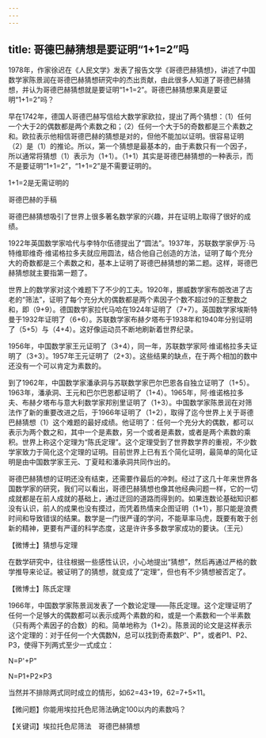 ```yaml
---
---
---
```

title: 哥德巴赫猜想是要证明“1+1=2”吗
---




1978年，作家徐迟在《人民文学》发表了报告文学《哥德巴赫猜想》，讲述了中国数学家陈景润在哥德巴赫猜想研究中的杰出贡献，由此很多人知道了哥德巴赫猜想，并认为哥德巴赫猜想就是要证明“1+1=2”。哥德巴赫猜想果真是要证明“1+1=2”吗？

早在1742年，德国人哥德巴赫写信给大数学家欧拉，提出了两个猜想：（1）任何一个大于2的偶数都是两个素数之和；（2）任何一个大于5的奇数都是三个素数之和。欧拉表示他相信哥德巴赫的猜想是对的，但他不能加以证明。很容易证明（2）是（1）的推论。所以，第一个猜想是最基本的，由于素数只有一个因子，所以通常将猜想（1）表示为（1+1）。（1+1）其实是哥德巴赫猜想的一种表示，而不是要证明“1+1=2”，“1+1=2”是不需要证明的。

1+1=2是无需证明的



哥德巴赫的手稿



哥德巴赫猜想吸引了世界上很多著名数学家的兴趣，并在证明上取得了很好的成绩。

1922年英国数学家哈代与李特尔伍德提出了“圆法”。1937年，苏联数学家伊万·马特维耶维奇·维诺格拉多夫就应用圆法，结合他自己创造的方法，证明了每个充分大的奇数都是三个素数之和，基本上证明了哥德巴赫猜想的第二题。这样，哥德巴赫猜想就主要指第一题了。

世界上的数学家对这个难题下了不少的工夫。1920年，挪威数学家布朗改进了古老的“筛法”，证明了每个充分大的偶数都是两个素因子个数不超过9的正整数之和，即（9+9）。德国数学家拉代马哈在1924年证明了（7+7）。英国数学家埃斯特曼于1932年证明了（6+6）。苏联数学家布赫夕塔布于1938年和1940年分别证明了（5+5）与（4+4）。这好像运动员不断地刷新着世界纪录。

1956年，中国数学家王元证明了（3+4），同一年，苏联数学家阿·维诺格拉多夫证明了（3+3）。1957年王元证明了（2+3）。这些结果的缺点，在于两个相加的数中还没有一个可以肯定为素数的。

到了1962年，中国数学家潘承洞与苏联数学家巴尔巴恩各自独立证明了（1+5）。1963年，潘承洞、王元和巴尔巴恩都证明了（1+4）。1965年，阿·维诺格拉多夫、布赫夕塔布与意大利数学家邦别里证明了（1+3）。中国数学家陈景润在对筛法作了新的重要改进之后，于1966年证明了（1+2），取得了迄今世界上关于哥德巴赫猜想（1）这个难题的最好成绩。他证明了：任何一个充分大的偶数，都可以表示为两个数之和，其中一个是素数，另一个或者是素数，或者是两个素数的乘积。世界上称这个定理为“陈氏定理”。这个定理受到了世界数学界的重视，不少数学家致力于简化这个定理的证明。目前世界上已有五个简化证明，最简单的简化证明是由中国数学家王元、丁夏畦和潘承洞共同作出的。

哥德巴赫猜想的证明还没有结束，还需要作最后的冲刺。经过了这几十年来世界各国数学家的研究，我们可以看出，哥德巴赫猜想也像其他经典问题一样，它的一切成就都是在前人成就的基础上，通过迂回的道路而得到的。如果连数论基础知识都没有认识，前人的成果也没有摸过，而凭着热情来企图证明（1+1），那只能是浪费时间和导致错误的结果。数学是一门很严谨的学问，不能草率马虎，既要有敢于创新的精神，更要有严谨的科学态度，这是许许多多数学家成功的要诀。（王元）





【微博士】猜想与定理

在数学研究中，往往根据一些感性认识，小心地提出“猜想”，然后再通过严格的数学推导来论证。被证明了的猜想，就变成了“定理”，但也有不少猜想被否定了。

【微博士】陈氏定理

1966年，中国数学家陈景润发表了一个数论定理——陈氏定理。这个定理证明了任何一个足够大的偶数都可以表示成两个素数的和，或是一个素数和一个半素数（只有两个素因子的合数）的和。简单地称为（1+2）。陈景润的论文是这样表示这个定理的：对于任何一个大偶数N，总可以找到奇素数P'、P"，或者P1、P2、P3，使得下列两式至少一式成立：

N=P'+P"

N=P1+P2×P3

当然并不排除两式同时成立的情形，如62=43+19，62=7+5×11。

【微问题】你能用埃拉托色尼筛法确定100以内的素数吗？

【关键词】埃拉托色尼筛法　哥德巴赫猜想